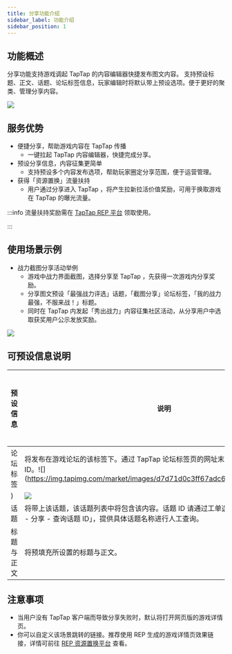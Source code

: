 ```yaml
---
title: 分享功能介绍
sidebar_label: 功能介绍
sidebar_position: 1
---
```


## 功能概述
分享功能支持游戏调起 TapTap 的内容编辑器快捷发布图文内容。
支持预设标题、正文、话题、论坛标签信息，玩家编辑时将默认带上预设选项。便于更好的聚类、管理分享内容。

![](https://img.tapimg.com/market/images/f53fa5245bc3eb20a8f1a21d911ebc46.png)

## 服务优势
- 便捷分享，帮助游戏内容在 TapTap 传播
    - 一键拉起 TapTap 内容编辑器，快捷完成分享。
- 预设分享信息，内容征集更简单
    - 支持预设多个内容发布选项，帮助玩家圈定分享范围，便于运营管理。
- 获得「资源置换」流量扶持
    - 用户通过分享进入 TapTap ，将产生拉新拉活价值奖励，可用于换取游戏在 TapTap 的曝光流量。

:::info
流量扶持奖励需在 [TapTap REP 平台](https://rep.taptap.cn/) 领取使用。

:::

## 使用场景示例
- 战力截图分享活动举例
    - 游戏中战力界面截图，选择分享至 TapTap ，先获得一次游戏内分享奖励。
    - 分享图文预设「最强战力评选」话题，「截图分享」论坛标签，「我的战力最强，不服来战！」标题。
    - 同时在 TapTap 内发起「秀出战力」内容征集社区活动，从分享用户中选取获奖用户公示发放奖励。

![](https://img.tapimg.com/market/images/12c5199e9385c25f579d289a8324929f.png)


## 可预设信息说明
|    预设信息    |          说明          |    对应发布器选项    |
|---------------|-----------------------|-----------------|
|论坛标签|将发布在游戏论坛的该标签下。通过 TapTap 论坛标签页的网址末尾网址数字，可获取该 ID。![](https://img.tapimg.com/market/images/d7d71d0c3ff67adc600749f159c9c1a7.png
)|![](https://img.tapimg.com/market/images/7b4bee1af10c8f125980ab1d481db24c.png)|
|话题|将带上该话题，该话题列表中将包含该内容。话题 ID 请通过工单选择分类「TDS 游戏服务 - 分享 - 查询话题 ID」，提供具体话题名称进行人工查询。|![](https://img.tapimg.com/market/images/25348a285d931ef9c2dde7c08de1736e.png)|
|标题与正文|将预填充所设置的标题与正文。|![](https://img.tapimg.com/market/images/b63db9640f4335a6cd7938a9e9be968e.png)|

## 注意事项
- 当用户没有 TapTap 客户端而导致分享失败时，默认将打开网页版的游戏详情页。
- 你可以自定义该场景跳转的链接。推荐使用 REP 生成的游戏详情页效果链接，详情可前往 [REP 资源置换平台](https://rep.taptap.cn/) 查看。

